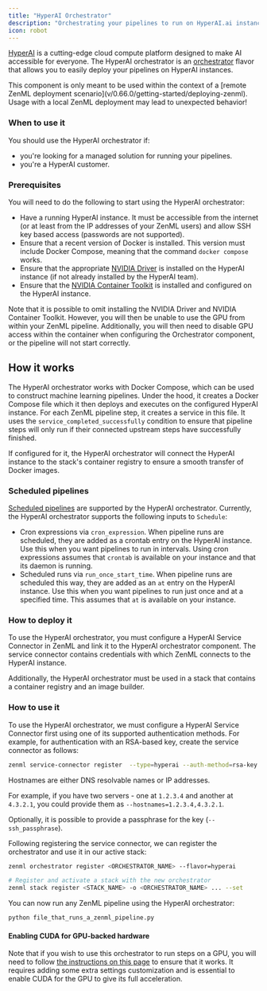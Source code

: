 ```yaml
---
title: "HyperAI Orchestrator"
description: "Orchestrating your pipelines to run on HyperAI.ai instances."
icon: robot
---
```


[HyperAI](https://www.hyperai.ai) is a cutting-edge cloud compute platform designed to make AI accessible for everyone. The HyperAI orchestrator is an [orchestrator](v/0.66.0/stack-components/orchestrators) flavor that allows you to easily deploy your pipelines on HyperAI instances.

<Note>
  This component is only meant to be used within the context of a [remote ZenML deployment scenario](v/0.66.0/getting-started/deploying-zenml). Usage with a local ZenML deployment may lead to unexpected behavior!
</Note>

### When to use it

You should use the HyperAI orchestrator if:

* you're looking for a managed solution for running your pipelines.
* you're a HyperAI customer.

### Prerequisites

You will need to do the following to start using the HyperAI orchestrator:

* Have a running HyperAI instance. It must be accessible from the internet (or at least from the IP addresses of your ZenML users) and allow SSH key based access (passwords are not supported).
* Ensure that a recent version of Docker is installed. This version must include Docker Compose, meaning that the command `docker compose` works.
* Ensure that the appropriate [NVIDIA Driver](https://www.nvidia.com/en-us/drivers/unix/) is installed on the HyperAI instance (if not already installed by the HyperAI team).
* Ensure that the [NVIDIA Container Toolkit](https://docs.nvidia.com/datacenter/cloud-native/container-toolkit/latest/install-guide.html) is installed and configured on the HyperAI instance.

Note that it is possible to omit installing the NVIDIA Driver and NVIDIA Container Toolkit. However, you will then be unable to use the GPU from within your ZenML pipeline. Additionally, you will then need to disable GPU access within the container when configuring the Orchestrator component, or the pipeline will not start correctly.

## How it works

The HyperAI orchestrator works with Docker Compose, which can be used to construct machine learning pipelines. Under the hood, it creates a Docker Compose file which it then deploys and executes on the configured HyperAI instance. For each ZenML pipeline step, it creates a service in this file. It uses the `service_completed_successfully` condition to ensure that pipeline steps will only run if their connected upstream steps have successfully finished.

If configured for it, the HyperAI orchestrator will connect the HyperAI instance to the stack's container registry to ensure a smooth transfer of Docker images.

### Scheduled pipelines

[Scheduled pipelines](v/0.66.0/usage/pipelines/build-pipelines/schedule-a-pipeline) are supported by the HyperAI orchestrator. Currently, the HyperAI orchestrator supports the following inputs to `Schedule`:

* Cron expressions via `cron_expression`. When pipeline runs are scheduled, they are added as a crontab entry on the HyperAI instance. Use this when you want pipelines to run in intervals. Using cron expressions assumes that `crontab` is available on your instance and that its daemon is running.
* Scheduled runs via `run_once_start_time`. When pipeline runs are scheduled this way, they are added as an `at` entry on the HyperAI instance. Use this when you want pipelines to run just once and at a specified time. This assumes that `at` is available on your instance.

### How to deploy it

To use the HyperAI orchestrator, you must configure a HyperAI Service Connector in ZenML and link it to the HyperAI orchestrator component. The service connector contains credentials with which ZenML connects to the HyperAI instance.

Additionally, the HyperAI orchestrator must be used in a stack that contains a container registry and an image builder.

### How to use it

To use the HyperAI orchestrator, we must configure a HyperAI Service Connector first using one of its supported authentication methods. For example, for authentication with an RSA-based key, create the service connector as follows:

```bash
zenml service-connector register  --type=hyperai --auth-method=rsa-key --base64_ssh_key= --hostnames=,,.., --username=
```

Hostnames are either DNS resolvable names or IP addresses.

For example, if you have two servers - one at `1.2.3.4` and another at `4.3.2.1`, you could provide them as `--hostnames=1.2.3.4,4.3.2.1`.

Optionally, it is possible to provide a passphrase for the key (`--ssh_passphrase`).

Following registering the service connector, we can register the orchestrator and use it in our active stack:

```bash
zenml orchestrator register <ORCHESTRATOR_NAME> --flavor=hyperai

# Register and activate a stack with the new orchestrator
zenml stack register <STACK_NAME> -o <ORCHESTRATOR_NAME> ... --set
```

You can now run any ZenML pipeline using the HyperAI orchestrator:

```bash
python file_that_runs_a_zenml_pipeline.py
```

#### Enabling CUDA for GPU-backed hardware

Note that if you wish to use this orchestrator to run steps on a GPU, you will need to follow [the instructions on this page](v/0.66.0/usage/resource-data-management/training-with-gpus) to ensure that it works. It requires adding some extra settings customization and is essential to enable CUDA for the GPU to give its full acceleration.

